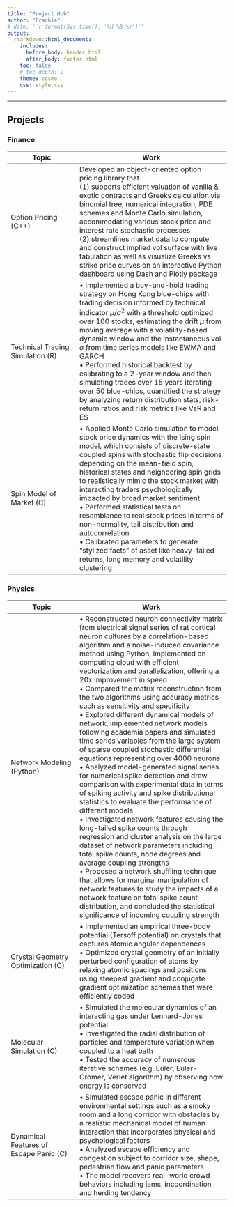 ```yaml
---
title: "Project Hub"
author: "Frankie"
# date: "`r format(Sys.time(), '%d %B %Y')`"
output:
  rmarkdown::html_document:
    includes:
      before_body: header.html
      after_body: footer.html
    toc: false
    # toc_depth: 2
    theme: cosmo
    css: style.css
---
```


***************************************

<!-- <main> -->

<!-- ## This site -->

<!-- This is a project hub that hosts my computing projects and classworks, which span physics, computer science and finance. Links below redirect to the GitHub repos. -->

<!-- *************************************** -->

## Projects

### Finance

| Topic | Work |
| ----- | ----------- |
| Option Pricing (C++) | Developed an object-oriented option pricing library that<br>(1) supports efficient valuation of vanilla & exotic contracts and Greeks calculation via binomial tree, numerical integration, PDE schemes and Monte Carlo simulation, accommodating various stock price and interest rate stochastic processes<br>(2) streamlines market data to compute and construct implied vol surface with live tabulation as well as visualize Greeks vs strike price curves on an interactive Python dashboard using Dash and Plotly package |
| Technical Trading Simulation (R) | • Implemented a buy-and-hold trading strategy on Hong Kong blue-chips with trading decision informed by technical indicator $\mu/\sigma^2$ with a threshold optimized over 100 stocks, estimating the drift $\mu$ from moving average with a volatility-based dynamic window and the instantaneous vol $\sigma$ from time series models like EWMA and GARCH<br>• Performed historical backtest by calibrating to a 2-year window and then simulating trades over 15 years iterating over 50 blue-chips, quantified the strategy by analyzing return distribution stats, risk-return ratios and risk metrics like VaR and ES |
| Spin Model of Market (C) | • Applied Monte Carlo simulation to model stock price dynamics with the Ising spin model, which consists of discrete-state coupled spins with stochastic flip decisions depending on the mean-field spin, historical states and neighboring spin grids to realistically mimic the stock market with interacting traders psychologically impacted by broad market sentiment<br>• Performed statistical tests on resemblance to real stock prices in terms of non-normality, tail distribution and autocorrelation<br>• Calibrated parameters to generate “stylized facts” of asset like heavy-tailed returns, long memory and volatility clustering |

### Physics

| Topic | Work |
| ----- | ----------- |
| Network Modeling (Python) | • Reconstructed neuron connectivity matrix from electrical signal series of rat cortical neuron cultures by a correlation-based algorithm and a noise-induced covariance method using Python, implemented on computing cloud with efficient vectorization and parallelization, offering a 20x improvement in speed<br>• Compared the matrix reconstruction from the two algorithms using accuracy metrics such as sensitivity and specificity<br>• Explored different dynamical models of network, implemented network models following academia papers and simulated time series variables from the large system of sparse coupled stochastic differential equations representing over 4000 neurons<br>• Analyzed model-generated signal series for numerical spike detection and drew comparison with experimental data in terms of spiking activity and spike distributional statistics to evaluate the performance of different models<br>• Investigated network features causing the long-tailed spike counts through regression and cluster analysis on the large dataset of network parameters including total spike counts, node degrees and average coupling strengths<br>• Proposed a network shuffling technique that allows for marginal manipulation of network features to study the impacts of a network feature on total spike count distribution, and concluded the statistical significance of incoming coupling strength |
| Crystal Geometry Optimization (C) | • Implemented an empirical three-body potential (Tersoff potential) on crystals that captures atomic angular dependences<br>• Optimized crystal geometry of an initially perturbed configuration of atoms by relaxing atomic spacings and positions using steepest gradient and conjugate gradient optimization schemes that were efficiently coded |
| Molecular Simulation (C) | • Simulated the molecular dynamics of an interacting gas under Lennard-Jones potential<br>• Investigated the radial distribution of particles and temperature variation when coupled to a heat bath<br>• Tested the accuracy of numerous iterative schemes (e.g. Euler, Euler-Cromer, Verlet algorithm) by observing how energy is conserved |
| Dynamical Features of Escape Panic (C) | • Simulated escape panic in different environmental settings such as a smoky room and a long corridor with obstacles by a realistic mechanical model of human interaction that incorporates physical and psychological factors<br>• Analyzed escape efficiency and congestion subject to corridor size, shape, pedestrian flow and panic parameters<br>• The model recovers real-world crowd behaviors including jams, incoordination and herding tendency |

<!-- ### Computer Science -->

<!-- | Topic | Work | -->
<!-- | ----- | ----------- | -->
<!-- | Hex game and AI (C++) | • Wrote up an interface for the Hex board game in C++, built upon my graph class and algorithms<br>• Implemented AI game strategies (e.g. Monte Carlo selection of moves, alpha-beta minimax) for human-machine play | -->
<!-- | Graph Algorithms (C++) | • Wrote up a priority queue and graph class in C++<br>• Implemented graph search algorithms, such as Dijkstra's shortest path search and Prim's minimum spanning tree algorithm | -->

<!-- *************************************** -->

<!-- ## Awards -->

<!-- | Award | About | -->
<!-- | ----- | ----------- | -->
<!-- | Dean's Honors List<br>(_CUHK Science Faculty, 2018 & 2019_) |  | -->
<!-- | [InnoTech Scholarship](https://innotechscholarship.hkfyg.org.hk/en/aim-of-the-scholarship/) / HSBC Scholar<br>(_InnoTech Commission & HSBC, 2019_) | (i) Acknowledged my academic achievement in science, devotion to innovation & technology, and passion in making science popular<br>(ii) Sponsored my exchange program to UC Berkeley in Spring 2020<br>[CUHK press release](https://www.cpr.cuhk.edu.hk/en/press_detail.php?id=3015&t=six-cuhk-students-awarded-the-innovation-and-technology-scholarship) [HKEJ report](http://startupbeat.hkej.com/?p=74912) | -->

<!-- *************************************** -->

<!-- ## Certificates -->

<!-- * (_CFA_) Level I Pass -->
<!-- * (_FRM_) Level I Pass -->
<!-- * (_Coursera_) Financial Engineering and Risk Management Part [I](https://www.coursera.org/account/accomplishments/certificate/4QM7VMM6MFA3),[II](https://www.coursera.org/account/accomplishments/certificate/VATN6AHFHQDV) (Columbia University) -->
<!-- * (_Coursera_) [Financial Accounting Fundamentals](https://www.coursera.org/account/accomplishments/certificate/HRYX4A58SDJ3) (University of Virginia) -->
<!-- * (_Coursera_) C++ for C Programmers Part [A](https://www.coursera.org/account/accomplishments/certificate/GE2FSAR58TRZ),[B](https://www.coursera.org/account/accomplishments/certificate/KZUCHSYZDMDM) (UC Santa Cruz) -->

</main>
